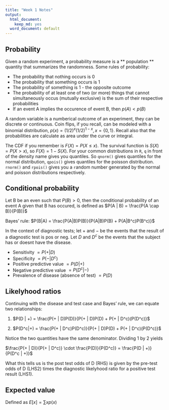 ```yaml
---
title: "Week 1 Notes"
output:
  html_document:
    keep_md: yes
  word_document: default
---
```


## Probability

Given a random experiment, a probability measure is a ** population ** quantity that summarizes the randomness. Some rules of probability:

* The probability that nothing occurs is 0
* The probability that something occurs is 1
* The probability of something is 1 - the opposite outcome
* The probability of at least one of two (or more) things that cannot simultaneously occus (mutually exclusive) is the sum of their respective probabilities 
* If an event A implies the occurence of event B, then $p(A)<p(B)$

A random variable is a numberical outcome of an experiment, they can be discrete or continuous. Coin flips, if you recall, can be modeled with a binomial distribution, $p(x) = (1/2)^x(1/2)^{1-x}, x= \{0, 1\}$. Recall also that the probabilities are calculate as area under the curve or integral. 

The CDF if you remember is $F(X) = P(X \leq x)$. The survival function is $S(X) = P(X > x)$, so $F(X) = 1 - S(X)$. For your common distributions in `R`, `q` in front of the density name gives you quantiles. So `qnorm()` gives quantiles for the normal distribution, `qpois()` gives quantiles for the poisson distribution. `rnorm()` and `rpois()` gives you a `r`andom number generated by the normal and poisson distributions respectively. 

## Conditional probability

Let B be an even such that $P(B)>0$, then the conditional probability of an event A given that B has occured, is defined as $P(A | B) = \frac{P(A \cap B)}{P(B)}$

Bayes' rule: 
$P(B|A) = \frac{P(A|B)P(B)}{P(A|B)P(B) + P(A|B^c)P(B^c)}$

In the context of diagnostic tests; let $+$ and $-$ be the events that the result of a diagnostic test is pos or neg. Let $D$ and $D^c$ be the events that the subject has or doesnt have the disease. 

* Sensitivity $= P(+ | D)$
* Specificity $= P(- | D^c)$
* Positive predictive value $= P(D | +)$
* Negative predictive value $= P(D^c | -)$
* Prevalence of disease (absence of test) $= P(D)$

## Likelyhood ratios

Continuing with the disease and test case and Bayes' rule, we can equate two relationships:

1. $P(D | +) = \frac{P(+ | D)P(D)}{P(+ | D)P(D) + P(+ | D^c)(P(D^c)}$

2. $P(D^c|+) = \frac{P(+ | D^c)P(D^c)}{P(+ | D)P(D) + P(+ | D^c)(P(D^c)}$

Notice the two quantities have the same denominator. Dividing $1$ by $2$ yields

$\frac{P(+ | D)}{P(+ | D^c)} \cdot \frac{P(D)}{P(D^c)} = \frac{P(D | +)}{P(D^c | +)}$

What this tells us is the post test odds of D (RHS) is given by the pre-test odds of D (LHS2) times the diagnostic likelyhood ratio for a positive test result (LHS1). 

## Expected value

Defined as $E[x] = \sum xp(x)$